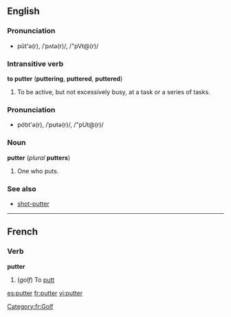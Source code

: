 ==English==
===Pronunciation===
*pŭt'ə(r), /ˈpʌtə(r)/, /"pVt@(r)/

===Intransitive verb===
'''to putter''' ('''puttering''', '''puttered''', '''puttered''')

#To be active, but not excessively busy, at a task or a series of tasks.

===Pronunciation===
*po͝ot'ə(r), /ˈpʊtə(r)/, /"pUt@(r)/

===Noun===
'''putter''' (''plural'' '''putters''')

#One who puts.

===See also===
*[[shot-putter]]

----
==French==

===Verb===
'''putter''' 
# (''golf'') To [[putt]]

[[Category:fr:Golf]]
[[es:putter]]
[[fr:putter]]
[[vi:putter]]